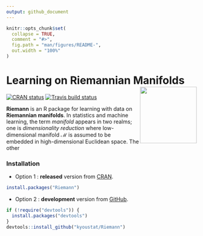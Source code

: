 ```yaml
---
output: github_document
---
```


<!-- README.md is generated from README.Rmd. Please edit that file -->

```r
knitr::opts_chunk$set(
  collapse = TRUE,
  comment = "#>",
  fig.path = "man/figures/README-",
  out.width = "100%"
)
```

# Learning on Riemannian Manifolds <a href='https://kyoustat.com/Riemann/'><img src='man/figures/logo.png' align="right" height="150" /></a>

<!-- badges: start -->
[![CRAN status](https://www.r-pkg.org/badges/version/Riemann)](https://CRAN.R-project.org/package=Riemann)
[![Travis build status](https://travis-ci.com/kyoustat/Riemann.svg?branch=master)](https://travis-ci.com/kyoustat/Riemann)
<!-- badges: end -->

**Riemann** is an R package for learning with data on **Riemannian manifolds**. In statistics and machine learning, the term *manifold* appears in two realms; one is *dimensionality reduction* where low-dimensional manifold $\mathcal{M}$ is assumed to be embedded in high-dimensional Euclidean space. The other 

### Installation

* Option 1 : **released** version from [CRAN](https://CRAN.R-project.org).

``` r
install.packages("Riemann")
```

* Option 2 : **development** version from [GitHub](https://github.com/).

``` r
if (!require("devtools")) {
  install.packages("devtools")
}
devtools::install_github("kyoustat/Riemann")
```

